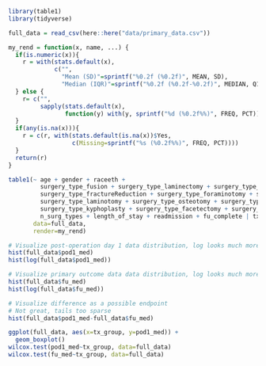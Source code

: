 
```r
library(table1)
library(tidyverse)

full_data = read_csv(here::here("data/primary_data.csv"))
```

```r
my_rend = function(x, name, ...) {
  if(is.numeric(x)){
    r = with(stats.default(x), 
             c("", 
               "Mean (SD)"=sprintf("%0.2f (%0.2f)", MEAN, SD),
               "Median (IQR)"=sprintf("%0.2f (%0.2f-%0.2f)", MEDIAN, Q1, Q3)))
  } else {
    r= c("", 
         sapply(stats.default(x), 
                function(y) with(y, sprintf("%d (%0.2f%%)", FREQ, PCT))))
  }
  if(any(is.na(x))){
    r = c(r, with(stats.default(is.na(x))$Yes,
                  c(Missing=sprintf("%s (%0.2f%%)", FREQ, PCT))))
  }
  return(r)
}

table1(~ age + gender + raceeth +
         surgery_type_fusion + surgery_type_laminectomy + surgery_type_disectomy + 
         surgery_type_fractureReduction + surgery_type_foraminotomy + surgery_type_decompression + 
         surgery_type_laminotomy + surgery_type_osteotomy + surgery_type_biopsy + 
         surgery_type_kyphoplasty + surgery_type_facetectomy + surgery_type_other +
         n_surg_types + length_of_stay + readmission + fu_complete | tx_group, 
       data=full_data,
       render=my_rend)
```

```r
# Visualize post-operation day 1 data distribution, log looks much more normal
hist(full_data$pod1_med)
hist(log(full_data$pod1_med))

# Visualize primary outcome data data distribution, log looks much more normal
hist(full_data$fu_med)
hist(log(full_data$fu_med))

# Visualize difference as a possible endpoint
# Not great, tails too sparse
hist(full_data$pod1_med-full_data$fu_med)

ggplot(full_data, aes(x=tx_group, y=pod1_med)) +
  geom_boxplot()
wilcox.test(pod1_med~tx_group, data=full_data)
wilcox.test(fu_med~tx_group, data=full_data)
```